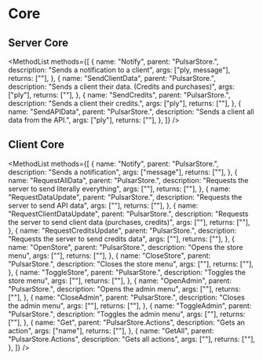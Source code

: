 
# Core

## Server Core
<MethodList methods={[
	{
		name: "Notify",
		parent: "PulsarStore.",
		description: "Sends a notification to a client",
		args: ["ply, message"],
		returns: [""],
	},
	{
		name: "SendClientData",
		parent: "PulsarStore.",
		description: "Sends a client their data. (Credits and purchases)",
		args: ["ply"],
		returns: [""],
	},
	{
		name: "SendCredits",
		parent: "PulsarStore.",
		description: "Sends a client their credits.",
		args: ["ply"],
		returns: [""],
	},
	{
		name: "SendAPIData",
		parent: "PulsarStore.",
		description: "Sends a client all data from the API.",
		args: ["ply"],
		returns: [""],
	},
]} />

## Client Core
<MethodList methods={[
	{
		name: "Notify",
		parent: "PulsarStore.",
		description: "Sends a notification",
		args: ["message"],
		returns: [""],
	},
	{
		name: "RequestAllData",
		parent: "PulsarStore.",
		description: "Requests the server to send literally everything",
		args: [""],
		returns: [""],
	},
	{
		name: "RequestDataUpdate",
		parent: "PulsarStore.",
		description: "Requests the server to send API data",
		args: [""],
		returns: [""],
	},
	{
		name: "RequestClientDataUpdate",
		parent: "PulsarStore.",
		description: "Requests the server to send client data (purchases, credits)",
		args: [""],
		returns: [""],
	},
	{
		name: "RequestCreditsUpdate",
		parent: "PulsarStore.",
		description: "Requests the server to send credits data",
		args: [""],
		returns: [""],
	},
	{
		name: "OpenStore",
		parent: "PulsarStore.",
		description: "Opens the store menu",
		args: [""],
		returns: [""],
	},
	{
		name: "CloseStore",
		parent: "PulsarStore.",
		description: "Closes the store menu",
		args: [""],
		returns: [""],
	},
	{
		name: "ToggleStore",
		parent: "PulsarStore.",
		description: "Toggles the store menu",
		args: [""],
		returns: [""],
	},
	{
		name: "OpenAdmin",
		parent: "PulsarStore.",
		description: "Opens the admin menu",
		args: [""],
		returns: [""],
	},
	{
		name: "CloseAdmin",
		parent: "PulsarStore.",
		description: "Closes the admin menu",
		args: [""],
		returns: [""],
	},
	{
		name: "ToggleAdmin",
		parent: "PulsarStore.",
		description: "Toggles the admin menu",
		args: [""],
		returns: [""],
	},
	{
		name: "Get",
		parent: "PulsarStore.Actions",
		description: "Gets an action",
		args: ["name"],
		returns: [""],
	},
	{
		name: "GetAll",
		parent: "PulsarStore.Actions",
		description: "Gets all actions",
		args: [""],
		returns: [""],
	},
]} />
